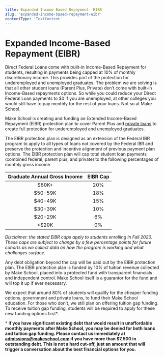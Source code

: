 ```yaml
---
title: Expanded Income Based Repayment  EIBR
slug: 'expanded-income-based-repayment-eibr'
contentType: 'TextContent'
---
```


# Expanded Income-Based Repayment (EIBR)

Direct Federal Loans come with built-in Income-Based Repayment for students, resulting in payments
being capped at 10% of monthly discretionary income. This provides part of the protection for
underemployed and unemployed graduates. The problem we are solving is that all other student loans
(Parent Plus, Private) don’t come with built-in Income-Based repayments options. So while you could
reduce your Direct Federal Loan payments to $0 if you are unemployed, at other colleges you would
still have to pay monthly for the rest of your loans. Not so at Make School.

Make School is creating and funding an Extended Income-Based Repayment (EIBR) protection plan to
cover Parent Plus and [private loans](#heading=h.cvhmh8iudig) to create full protection for
underemployed and unemployed graduates.

The EIBR protection plan is designed as an extension of the Federal IBR program to apply to all
types of loans not covered by the Federal IBR and preserve the protection and incentive alignment of
previous payment plan options. The EIBR protection plan will cap total student loan payments
(combined federal, parent plus, and private) to the following percentages of monthly gross income.

| Graduate Annual Gross Income | EIBR Cap |
| :--------------------------: | :------: |
|            $60K+             |   20%    |
|           $50-59K            |   18%    |
|           $40-49K            |   15%    |
|           $30-39K            |   10%    |
|           $20-29K            |    6%    |
|           &lt;$20K           |    0%    |

_Disclaimer: the stated EIBR caps apply to students enrolling in Fall 2020. These caps are subject
to change by a few percentage points for future cohorts as we collect data on how the program is
working and what challenges surface._

Any debt obligation beyond the cap will be paid out by the EIBR protection plan. The EIBR protection
plan is funded by 10% of tuition revenue collected by Make School, placed into a protected fund with
transparent financials and independent control. Make School itself is a guarantor for the fund and
will top it up if ever necessary.

We expect that around 80% of students will qualify for the cheaper funding options, government and
private loans, to fund their Make School education. For those who don’t, we still plan on offering
tuition gap funding. To receive tuition gap funding, students will be required to apply for these
new funding options first\*.

\* **If you have significant existing debt that would result in unaffordable monthly payments after
Make School, you may be denied for both loans and tuition gap funding. Please contact us immediately
at [admissions@makeschool.com](mailto:admissions@makeschool.com) if you have more than $7,500 in
outstanding debt. This is not a hard cut-off, just an amount that will trigger a conversation about
the best financial options for you.**
